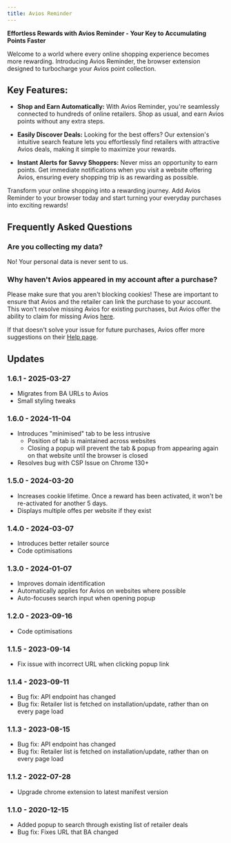 ```yaml
---
title: Avios Reminder
---
```


**Effortless Rewards with Avios Reminder - Your Key to Accumulating Points Faster**

Welcome to a world where every online shopping experience becomes more rewarding. Introducing Avios Reminder, the browser extension designed to turbocharge your Avios point collection.

<div className="text-center">
  <LinkButton
    children="Try Avios Reminder"
    className="mx-auto"
    href="https://chromewebstore.google.com/detail/avios-reminder/lkcogehgaekpbdgbhalkdijfdbgliecl"
  />
</div>

## Key Features:

* **Shop and Earn Automatically:** With Avios Reminder, you're seamlessly connected to hundreds of online retailers. Shop as usual, and earn Avios points without any extra steps.

<PostImage alt="An image demonstrating a notification alerting the user that they're automatically earning Avios" src="/apps/avios-reminder/screenshot-1.png" />

* **Easily Discover Deals:** Looking for the best offers? Our extension's intuitive search feature lets you effortlessly find retailers with attractive Avios deals, making it simple to maximize your rewards.

<PostImage alt="An image demonstrating how to search for Avios-rewarding retailers" src="/apps/avios-reminder/screenshot-3.png" />

* **Instant Alerts for Savvy Shoppers:** Never miss an opportunity to earn points. Get immediate notifications when you visit a website offering Avios, ensuring every shopping trip is as rewarding as possible.

<PostImage alt="An image demonstrating a notification alerting the user that they can earn Avios and need to click through to the Avios website" src="/apps/avios-reminder/screenshot-2.png" />

Transform your online shopping into a rewarding journey. Add Avios Reminder to your browser today and start turning your everyday purchases into exciting rewards!

<div className="text-center">
  <LinkButton
    children="Try Avios Reminder"
    className="mx-auto"
    href="https://chromewebstore.google.com/detail/avios-reminder/lkcogehgaekpbdgbhalkdijfdbgliecl"
  />
</div>


## Frequently Asked Questions

### Are you collecting my data?

No! Your personal data is never sent to us.

### Why haven't Avios appeared in my account after a purchase?

Please make sure that you aren't blocking cookies! These are important to ensure that Avios and the retailer can link the purchase to your account. This won't resolve missing Avios for existing purchases, but Avios offer the ability to claim for missing Avios [here](https://shopping.ba.com/my-account/missing-avios/).

If that doesn't solve your issue for future purchases, Avios offer more suggestions on their [Help page](https://www.avios.com/en-GB/help).

## Updates

### 1.6.1 - 2025-03-27

* Migrates from BA URLs to Avios
* Small styling tweaks

### 1.6.0 - 2024-11-04

* Introduces "minimised" tab to be less intrusive
  * Position of tab is maintained across websites
  * Closing a popup will prevent the tab & popup from appearing again on that website until the browser is closed
* Resolves bug with CSP Issue on Chrome 130+

### 1.5.0 - 2024-03-20

* Increases cookie lifetime. Once a reward has been activated, it won't be re-activated for another 5 days.
* Displays multiple offes per website if they exist

### 1.4.0 - 2024-03-07

* Introduces better retailer source
* Code optimisations

### 1.3.0 - 2024-01-07

* Improves domain identification
* Automatically applies for Avios on websites where possible
* Auto-focuses search input when opening popup

### 1.2.0 - 2023-09-16

* Code optimisations

### 1.1.5 - 2023-09-14

* Fix issue with incorrect URL when clicking popup link

### 1.1.4 - 2023-09-11

* Bug fix: API endpoint has changed
* Bug fix: Retailer list is fetched on installation/update, rather than on every page load



### 1.1.3 - 2023-08-15

* Bug fix: API endpoint has changed
* Bug fix: Retailer list is fetched on installation/update, rather than on every page load


### 1.1.2 - 2022-07-28

* Upgrade chrome extension to latest manifest version

### 1.1.0 - 2020-12-15

* Added popup to search through existing list of retailer deals
* Bug fix: Fixes URL that BA changed